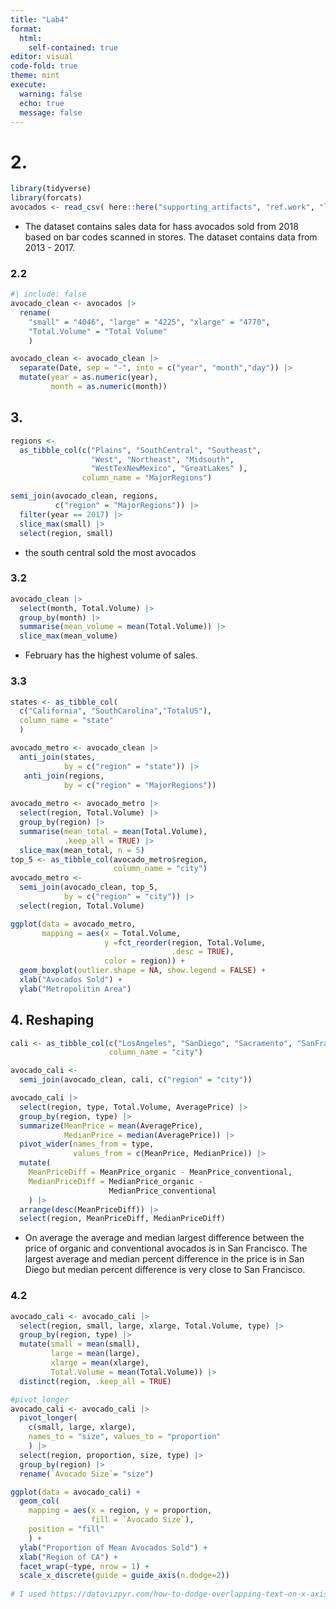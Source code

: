 ```yaml
---
title: "Lab4"
format: 
  html:
    self-contained: true
editor: visual
code-fold: true
theme: mint
execute:
  warning: false
  echo: true
  message: false 
---
```


# 2.

```r
library(tidyverse)
library(forcats)
avocados <- read_csv( here::here("supporting_artifacts", "ref.work", "lab4", "avocado.csv"))

```

-   The dataset contains sales data for hass avocados sold from 2018 based on bar codes scanned in stores. The dataset contains data from 2013 - 2017.

### 2.2

```r
#| include: false
avocado_clean <- avocados |> 
  rename(
    "small" = "4046", "large" = "4225", "xlarge" = "4770",
    "Total.Volume" = "Total Volume"
    ) 

avocado_clean <- avocado_clean |> 
  separate(Date, sep = "-", into = c("year", "month","day")) |> 
  mutate(year = as.numeric(year),
         month = as.numeric(month))
```

## 3.

```r
regions <- 
  as_tibble_col(c("Plains", "SouthCentral", "Southeast", 
                  "West", "Northeast", "Midsouth", 
                  "WestTexNewMexico", "GreatLakes" ), 
                column_name = "MajorRegions")

semi_join(avocado_clean, regions, 
          c("region" = "MajorRegions")) |> 
  filter(year == 2017) |> 
  slice_max(small) |> 
  select(region, small)
```

-   the south central sold the most avocados

### 3.2

```r

avocado_clean |> 
  select(month, Total.Volume) |> 
  group_by(month) |> 
  summarise(mean_volume = mean(Total.Volume)) |> 
  slice_max(mean_volume)
```

-   February has the highest volume of sales.

### 3.3

```r
states <- as_tibble_col(
  c("California", "SouthCarolina","TotalUS"), 
  column_name = "state"
  )

avocado_metro <- avocado_clean |> 
  anti_join(states,
            by = c("region" = "state")) |> 
   anti_join(regions, 
            by = c("region" = "MajorRegions"))
 
avocado_metro <- avocado_metro |> 
  select(region, Total.Volume) |> 
  group_by(region) |> 
  summarise(mean_total = mean(Total.Volume), 
            .keep_all = TRUE) |> 
  slice_max(mean_total, n = 5)
top_5 <- as_tibble_col(avocado_metro$region, 
                       column_name = "city")
avocado_metro <- 
  semi_join(avocado_clean, top_5, 
            by = c("region" = "city")) |> 
  select(region, Total.Volume)

ggplot(data = avocado_metro,
       mapping = aes(x = Total.Volume, 
                     y =fct_reorder(region, Total.Volume, 
                                    .desc = TRUE),
                     color = region)) +
  geom_boxplot(outlier.shape = NA, show.legend = FALSE) +
  xlab("Avocados Sold") +
  ylab("Metropolitin Area")
```

## 4. Reshaping

```r
cali <- as_tibble_col(c("LosAngeles", "SanDiego", "Sacramento", "SanFrancisco"), 
                      column_name = "city")

avocado_cali <- 
  semi_join(avocado_clean, cali, c("region" = "city"))

avocado_cali |> 
  select(region, type, Total.Volume, AveragePrice) |> 
  group_by(region, type) |>
  summarize(MeanPrice = mean(AveragePrice),
            MedianPrice = median(AveragePrice)) |> 
  pivot_wider(names_from = type, 
              values_from = c(MeanPrice, MedianPrice)) |> 
  mutate(
    MeanPriceDiff = MeanPrice_organic - MeanPrice_conventional,
    MedianPriceDiff = MedianPrice_organic - 
                      MedianPrice_conventional
    ) |> 
  arrange(desc(MeanPriceDiff)) |> 
  select(region, MeanPriceDiff, MedianPriceDiff)
```

-   On average the average and median largest difference between the price of organic and conventional avocados is in San Francisco. The largest average and median percent difference in the price is in San Diego but median percent difference is very close to San Francisco.

### 4.2

```r
avocado_cali <- avocado_cali |> 
  select(region, small, large, xlarge, Total.Volume, type) |> 
  group_by(region, type) |> 
  mutate(small = mean(small),
         large = mean(large),
         xlarge = mean(xlarge),
         Total.Volume = mean(Total.Volume)) |> 
  distinct(region, .keep_all = TRUE)

#pivot_longer
avocado_cali <- avocado_cali |> 
  pivot_longer(
    c(small, large, xlarge),
    names_to = "size", values_to = "proportion"
    ) |> 
  select(region, proportion, size, type) |> 
  group_by(region) |> 
  rename(`Avocado Size`= "size")

ggplot(data = avocado_cali) +
  geom_col(
    mapping = aes(x = region, y = proportion,  
                  fill = `Avocado Size`), 
    position = "fill"
    ) +
  ylab("Proportion of Mean Avocados Sold") +
  xlab("Region of CA") +
  facet_wrap(~type, nrow = 1) +
  scale_x_discrete(guide = guide_axis(n.dodge=2))
  
# I used https://datavizpyr.com/how-to-dodge-overlapping-text-on-x-axis-labels-in-ggplot2/ to help with formatting the xlabels
```
